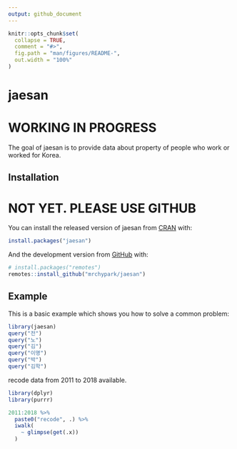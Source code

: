 ```yaml
---
output: github_document
---
```


<!-- README.md is generated from README.Rmd. Please edit that file -->

```r
knitr::opts_chunk$set(
  collapse = TRUE,
  comment = "#>",
  fig.path = "man/figures/README-",
  out.width = "100%"
)
```
# jaesan
# WORKING IN PROGRESS

<!-- badges: start -->
<!-- badges: end -->

The goal of jaesan is to provide data about property of people who work or worked for Korea.

## Installation

# NOT YET. PLEASE USE GITHUB

You can install the released version of jaesan from [CRAN](https://CRAN.R-project.org) with:

``` r
install.packages("jaesan")
```

And the development version from [GitHub](https://github.com/) with:

``` r
# install.packages("remotes")
remotes::install_github("mrchypark/jaesan")
```
## Example

This is a basic example which shows you how to solve a common problem:

```r
library(jaesan)
query("전")
query("노")
query("김")
query("이명")
query("박")
query("김학")
```

recode data from 2011 to 2018 available.

```r
library(dplyr)
library(purrr)

2011:2018 %>%
  paste0("recode", .) %>% 
  iwalk(
    ~ glimpse(get(.x))
  )
```
